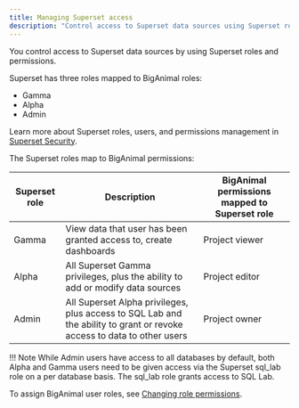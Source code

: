 ```yaml
---
title: Managing Superset access
description: "Control access to Superset data sources using Superset roles and permissions"
---
```


You control access to Superset data sources by using Superset roles and permissions. 

Superset has three roles mapped to BigAnimal roles:

- Gamma
- Alpha
- Admin

Learn more about Superset roles, users, and permissions management in [Superset Security](https://superset.apache.org/docs/security). 

The Superset roles map to BigAnimal permissions:

| Superset role |                                                      Description                                                       | BigAnimal permissions mapped to Superset role |
| ------------- | ---------------------------------------------------------------------------------------------------------------------- | --------------------------------------------- |
| Gamma         | View data that user has been granted access to, create dashboards                                                      | Project viewer                                       |
| Alpha         | All Superset Gamma privileges, plus the ability to add or modify data sources                                          | Project editor                                  |
| Admin         | All Superset Alpha privileges, plus access to SQL Lab and the ability to grant or revoke access to data to other users | Project owner                                 |

!!! Note
    While Admin users have access to all databases by default, both Alpha and Gamma users need to be given access via the Superset sql_lab role on a per database basis. The sql_lab role grants access to SQL Lab. 

To assign BigAnimal user roles, see [Changing role permissions](01_portal_access/#assign-roles-to-users).
